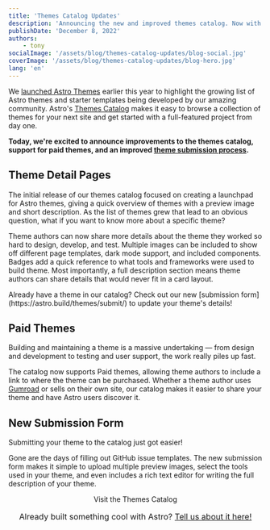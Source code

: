 ```yaml
---
title: 'Themes Catalog Updates'
description: 'Announcing the new and improved themes catalog. Now with support for more detailed theme descriptions and paid themes.'
publishDate: 'December 8, 2022'
authors:
    - tony
socialImage: '/assets/blog/themes-catalog-updates/blog-social.jpg'
coverImage: '/assets/blog/themes-catalog-updates/blog-hero.jpg'
lang: 'en'
---
```



We [launched Astro Themes](https://astro.build/blog/themes-and-integrations/) earlier this year to highlight the growing list of Astro themes and starter templates being developed by our amazing community. Astro's [Themes Catalog](https://astro.build/themes/) makes it easy to browse a collection of themes for your next site and get started with a full-featured project from day one.

**Today, we're excited to announce improvements to the themes catalog, support for paid themes, and an improved [theme submission process](https://astro.build/themes/submit).**

<BlogContentImage
    src={themesPreview}
    alt="Screenshots of three Astro theme home pages"
/>

## Theme Detail Pages

The initial release of our themes catalog focused on creating a launchpad for Astro themes, giving a quick overview of themes with a preview image and short description. As the list of themes grew that lead to an obvious question, what if you want to know more about a specific theme?

<BlogContentImage
    src={themesPreview2}
    alt="Screenshots of the new Astro themes catalog details page"
/>

Theme authors can now share more details about the theme they worked so hard to design, develop, and test. Multiple images can be included to show off different page templates, dark mode support, and included components. Badges add a quick reference to what tools and frameworks were used to build theme. Most importantly, a full description section means theme authors can share details that would never fit in a card layout.

<Note title="Submit your theme">
  Already have a theme in our catalog? Check out our new [submission form](https://astro.build/themes/submit/) to update your theme's details!
</Note>

## Paid Themes

Building and maintaining a theme is a massive undertaking — from design and development to testing and user support, the work really piles up fast.

<BlogContentImage
    src={paidThemes}
    alt="Screenshots showing the details page for a paid theme on the new themes catalog"
/>

The catalog now supports Paid themes, allowing theme authors to include a link to where the theme can be purchased. Whether a theme author uses [Gumroad](https://gumroad.com/) or sells on their own site, our catalog makes it easier to share your theme and have Astro users discover it.

## New Submission Form

Submitting your theme to the catalog just got easier!

<BlogContentImage
    src={submitThemes}
    alt="An online form used to submit theme details with preview images, descriptions, and tags."
/>

Gone are the days of filling out GitHub issue templates. The new submission form makes it simple to upload multiple preview images, select the tools used in your theme, and even includes a rich text editor for writing the full description of your theme.

<div style="
    display: flex;
    justify-content: center;
    flex-direction: column;
    align-items: center;">
  <CallToAction primary href="https://astro.build/themes">Visit the Themes Catalog</CallToAction>
  <span style="font-size: 1rem;margin: 1rem;">
    Already built something cool with Astro?
    <a href="https://astro.build/themes/submit">Tell us about it here!</a>
  </span>
</div>
